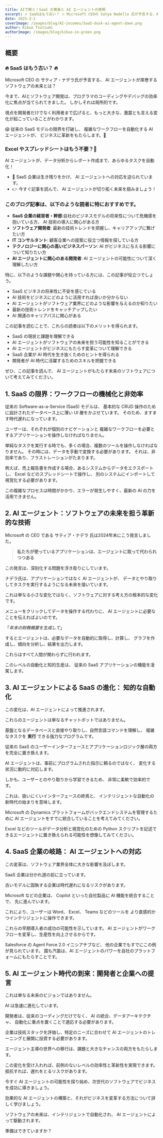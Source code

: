 ```yaml
---
title: AIで稼ぐ！SaaS の黄昏と AI エージェントの夜明
excerpt: 🔥 SaaSはもう古い？ 🔥 Microsoft CEOの Satya Nadella 氏が予言する、AIエージェントが席巻するソフトウェアの未来とは？
date: 2025-3-1
coverImage: /images/blog/AI-incomes/SaaS-dusk-ai-agent-dawn.png
author: Kikuo Tsutsumi
authorImage: /images/blog/kikuo-in-green.png
---
```


## 概要

### 🔥 SaaS はもう古い？ 🔥

Microsoft CEO の サティア・ナデラ氏が予言する、
AI エージェントが席巻するソフトウェアの未来とは？

今まで、AIとソフトウェア開発は、プログラマのコーディングやデバッグの効率化に焦点が当てられてきました。
しかしそれは局所的です。

視点を開発者だけでなく利用者まで広げると、もっと大きな、激震とも言える変化が起こっていることがわかります。

😱 従来の SaaS モデルの限界を打破し、
複雑なワークフローを自動化する AI エージェントが、
ビジネスに革新をもたらします。🚀

### Excel やスプレッドシートはもう不要？🤔

AI エージェントが、データ分析からレポート作成まで、あらゆるタスクを自動化！

- 🤖 SaaS 企業は生き残りをかけ、 AI エージェントへの対応を迫られています。
- 👉 今すぐ記事を読んで、 AI エージェントが切り拓く未来を掴みましょう！

### このブログ記事は、以下のような読者に特におすすめです。

* **SaaS 企業の経営者・幹部**:自社のビジネスモデルの将来性について危機感を抱いている方、 AI 技術の導入に関心がある方
* **ソフトウェア開発者**: 最新の技術トレンドを把握し、キャリアアップに繋げたい方
* **IT コンサルタント**: 顧客企業への提案に役立つ情報を探している方
* **テクノロジーに関心の高いビジネスパーソン**: AI がビジネスに与える影響について知りたい方
* **AI エージェントに関心のある開発者**: AI エージェントの可能性について深く理解したい方

特に、以下のような課題や関心を持っている方には、この記事が役立つでしょう。

* SaaS ビジネスの将来性に不安を感じている
* AI 技術をビジネスにどのように活用すれば良いか分からない
* AI エージェントがソフトウェア業界にどのような影響を与えるのか知りたい
* 最新の技術トレンドをキャッチアップしたい
* AI 関連のキャリアパスに関心がある

この記事を読むことで、これらの読者は以下のメリットを得られます。

* SaaS の現状と課題を理解できる
* AI エージェントがソフトウェアの未来を担う可能性を知ることができる
* AI エージェントがビジネスにもたらす変革について理解できる
* SaaS 企業が AI 時代を生き抜くためのヒントを得られる
* 開発者が AI 時代に活躍するためのスキルを把握できる

ぜひ、この記事を読んで、 AI エージェントがもたらす未来のソフトウェアについて考えてみてください。

## 1. SaaS の限界：ワークフローの機械化と非効率

従来の Software-as-a-Service (SaaS) モデルは、
基本的な CRUD 操作のために設計されたデータベース上に薄い UI 層をかぶせています。
そのため、ますます時代遅れになっています。

ユーザーは、それぞれが個別のナビゲーションと
複雑なワークフローを必要とするアプリケーションを操作しなければなりません。

単純なタスクを実行する時でも、多くの場合、複数のツールを操作しなければなりません。
その時には、データを手動で変換する必要があります。
それは、非効率であり、フラストレーションがたまります。

例えば、売上報告書を作成する場合、あるシステムからデータをエクスポートし、
Excel などのスプレッドシートで操作し、
別のシステムにインポートして視覚化する必要があります。

この複雑なプロセスは時間がかかり、エラーが発生しやすく、最新の AI の力を活用できません。

## 2. AI エージェント：ソフトウェアの未来を担う革新的な技術

Microsoft の CEO である サティア・ナデラ 氏は2024年末にこう発言しました。

>
> **私たちが使っているアプリケーションは、エージェントに取って代わられつつある**
>

この発言は、深刻化する問題を浮き彫りにしています。

ナデラ氏は、アプリケーションではなく AI エージェントが、
データとやり取りしてタスクを実行するようになる未来を描いています。

これは単なる小さな変化ではなく、ソフトウェアに対する考え方の根本的な変化です。

メニューをクリックしてデータを操作する代わりに、
AI エージェントに必要なことを伝えればよいのです。

「*年末の財務概要を生成して*」

するとエージェントは、必要なデータを自動的に取得し、計算し、
グラフを作成し、傾向を分析し、結果を出力します。

これらはすべて人間が関わらずに行われます。

このレベルの自動化と知的生産は、
従来の SaaS アプリケーションの機能を凌駕します。

## 3. AI エージェントによる SaaS の進化： 知的な自動化

この変化は、AI エージェントによって推進されます。

これらのエージェントは単なるチャットボットではありません。

基盤となるデータベースと直接やり取りし、自然言語コマンドを理解し、
複雑なタスクを **実行** できる強力なプログラムです。

従来の SaaS のユーザーインターフェースとアプリケーションロジック層の両方を完全に置き換えます。

AI エージェントは、事前にプログラムされた指示に頼るのではなく、
変化する状況に動的に対応します。

しかも、ユーザーとのやり取りから学習できるため、
非常に柔軟で効率的です。

これは、扱いにくいインターフェースの終焉と、
インテリジェントな自動化の新時代の始まりを意味します。

Microsoft の Dynamics プラットフォームがバックエンドシステムを管理するために
AI エージェントをすでに統合していることを考えてみてください。

Excel などのツールがデータ分析と視覚化のための
Python スクリプトを記述できるエージェントに置き換えられる可能性を想像してみてください。

## 4. SaaS 企業の岐路： AI エージェントへの対応

この変革は、ソフトウェア業界全体に大きな影響を及ぼします。

SaaS 企業は分かれ道の前に立っています。

古いモデルに固執する企業は時代遅れになるリスクがあります。

Microsoft などの企業は、 Copilot といった自社製品に AI 機能を統合することで、
先に進んでいます。

これにより、ユーザーは Word、 Excel、 Teams などのツールを
より直感的かつインテリジェントに操作できます。

これらの早期導入者の成功の可能性を示しています。
AI エージェントがワークフローを変革し、生産性を向上させるからです。

Salesforce の Agent Force 2.0 イニシアチブなど、
他の企業でもすでにこの例が見られています。
園も汽笛は、AI エージェントのパワーを自社のプラットフォームにもたらすことです。

## 5. AI エージェント時代の到来：開発者と企業への提言

これは単なる未来のビジョンではありません。

AI は急速に進化しています。

開発者は、従来のコーディングだけでなく、 AI の統合、データアーキテクチャ、
自動化に重点を置くことで適応する必要があります。

企業は技術スタックを評価し、特定のニーズに合わせて
AI エージェントのトレーニングと展開に投資する必要があります。

エージェント主導の世界への移行は、課題と大きなチャンスの両方をもたらします。

この変化を受け入れれば、前例のないレベルの効率性と革新性を実現できます。
抵抗すれば、遅れをとるリスクがあります。

今すぐ AI エージェントの可能性を探り始め、次世代のソフトウェアでビジネスを成功に導きましょう。

効果的な AI エージェントの構築と、それがビジネスを変革する方法について詳しく学びましょう。

ソフトウェアの未来は、インテリジェントで自動化され、 AI エージェントによって駆動されます。

準備はできていますか？

